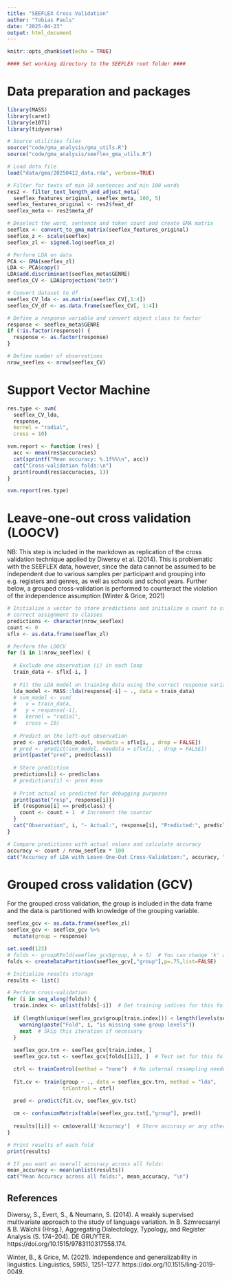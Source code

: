 ```yaml
---
title: "SEEFLEX Cross Validation"
author: "Tobias Pauls"
date: "2025-04-23"
output: html_document
---
```


```r
knitr::opts_chunk$set(echo = TRUE)

#### Set working directory to the SEEFLEX root folder ####

```

# Data preparation and packages

```r

library(MASS)
library(caret)
library(e1071)
library(tidyverse)

# Source utilities files
source("code/gma_analysis/gma_utils.R")
source("code/gma_analysis/seeflex_gma_utils.R")

# Load data file
load("data/gma/20250412_data.rda", verbose=TRUE)

# Filter for texts of min 10 sentences and min 100 words
res2 <- filter_text_length_and_adjust_meta(
  seeflex_features_original, seeflex_meta, 100, 5)
seeflex_features_original <- res2$feat_df
seeflex_meta <- res2$meta_df

# Deselect the word, sentence and token count and create GMA matrix
seeflex <- convert_to_gma_matrix(seeflex_features_original)
seeflex_z <- scale(seeflex)
seeflex_zl <- signed.log(seeflex_z)

# Perform LDA on data
PCA <- GMA(seeflex_zl)
LDA <- PCA$copy()
LDA$add.discriminant(seeflex_meta$GENRE)
seeflex_CV <- LDA$projection("both")

# Convert dataset to df
seeflex_CV_lda <- as.matrix(seeflex_CV[,1:4])
seeflex_CV_df <- as.data.frame(seeflex_CV[, 1:4])

# Define a response variable and convert object class to factor
response <- seeflex_meta$GENRE
if (!is.factor(response)) {
  response <- as.factor(response)
}

# Define number of observations
nrow_seeflex <- nrow(seeflex_CV)

```

# Support Vector Machine

```r

res.type <- svm(
  seeflex_CV_lda, 
  response, 
  kernel = "radial", 
  cross = 10)

svm.report <- function (res) {
  acc <- mean(res$accuracies)
  cat(sprintf("Mean accuracy: %.1f%%\n", acc))
  cat("Cross-validation folds:\n")
  print(round(res$accuracies, 1))
}

svm.report(res.type)

```

# Leave-one-out cross validation (LOOCV)

NB: This step is included in the markdown as replication of the cross validation technique applied by Diwersy et al. (2014). This is problematic with the SEEFLEX data, however, since the data cannot be assumed to be independent due to various samples per participant and grouping into e.g. registers and genres, as well as schools and school years. Further below, a grouped cross-validation is performed to counteract the violation of the independence assumption (Winter & Grice, 2021)

```r

# Initialize a vector to store predictions and initialize a count to store the
# correct assignment to classes
predictions <- character(nrow_seeflex)
count <- 0
sflx <- as.data.frame(seeflex_zl)

# Perform the LOOCV
for (i in 1:nrow_seeflex) {
  
  # Exclude one observation (i) in each loop
  train_data <- sflx[-i, ]
  
  # Fit the LDA model on training data using the correct response variable 
  lda_model <- MASS::lda(response[-i] ~ ., data = train_data)
  # svm_model <- svm(
  #   x = train_data,
  #   y = response[-i],
  #   kernel = "radial",
  #   cross = 10)
  
  # Predict on the left-out observation
  pred <- predict(lda_model, newdata = sflx[i, , drop = FALSE])
  # pred <- predict(svm_model, newdata = sflx[i, , drop = FALSE])
  print(paste("pred", pred$class))
  
  # Store prediction
  predictions[i] <- pred$class
  # predictions[i] <- pred #svm
  
  # Print actual vs predicted for debugging purposes
  print(paste("resp", response[i]))
  if (response[i] == pred$class) {
    count <- count + 1  # Increment the counter
  }
  cat("Observation", i, "- Actual:", response[i], "Predicted:", pred$class, "\n")
}

# Compare predictions with actual values and calculate accuracy
accuracy <- count / nrow_seeflex * 100
cat("Accuracy of LDA with Leave-One-Out Cross-Validation:", accuracy, "%\n")

```

# Grouped cross validation (GCV)

For the grouped cross validation, the group is included in the data frame and the data is partitioned with knowledge of the grouping variable.

```r

seeflex_gcv <- as.data.frame(seeflex_zl)
seeflex_gcv <- seeflex_gcv %>% 
  mutate(group = response)

set.seed(123)
# folds <- groupKFold(seeflex_gcv$group, k = 5)  # You can change 'k' as needed
folds <- createDataPartition(seeflex_gcv[,"group"],p=.75,list=FALSE)

# Initialize results storage
results <- list()

# Perform cross-validation
for (i in seq_along(folds)) {
  train.index <- unlist(folds[-i])  # Get training indices for this fold
  
  if (length(unique(seeflex_gcv$group[train.index])) < length(levels(seeflex_gcv$group))) {
    warning(paste("Fold", i, "is missing some group levels"))
    next  # Skip this iteration if necessary
  }
  
  seeflex_gcv.trn <- seeflex_gcv[train.index, ]
  seeflex_gcv.tst <- seeflex_gcv[folds[[i]], ]  # Test set for this fold

  ctrl <- trainControl(method = "none")  # No internal resampling needed here
  
  fit.cv <- train(group ~ ., data = seeflex_gcv.trn, method = "lda",
                  trControl = ctrl) 

  pred <- predict(fit.cv, seeflex_gcv.tst)
  
  cm <- confusionMatrix(table(seeflex_gcv.tst[,"group"], pred))
  
  results[[i]] <- cm$overall['Accuracy']  # Store accuracy or any other metric you're interested in
}

# Print results of each fold
print(results)

# If you want an overall accuracy across all folds:
mean_accuracy <- mean(unlist(results))
cat("Mean Accuracy across all folds:", mean_accuracy, "\n")

```

## References

Diwersy, S., Evert, S., & Neumann, S. (2014). A weakly supervised multivariate approach to the study of language variation. In B. Szmrecsanyi & B. Wälchli (Hrsg.), Aggregating Dialectology, Typology, and Register Analysis (S. 174–204). DE GRUYTER. https://doi.org/10.1515/9783110317558.174.

Winter, B., & Grice, M. (2021). Independence and generalizability in linguistics. Linguistics, 59(5), 1251–1277. https://doi.org/10.1515/ling-2019-0049.

